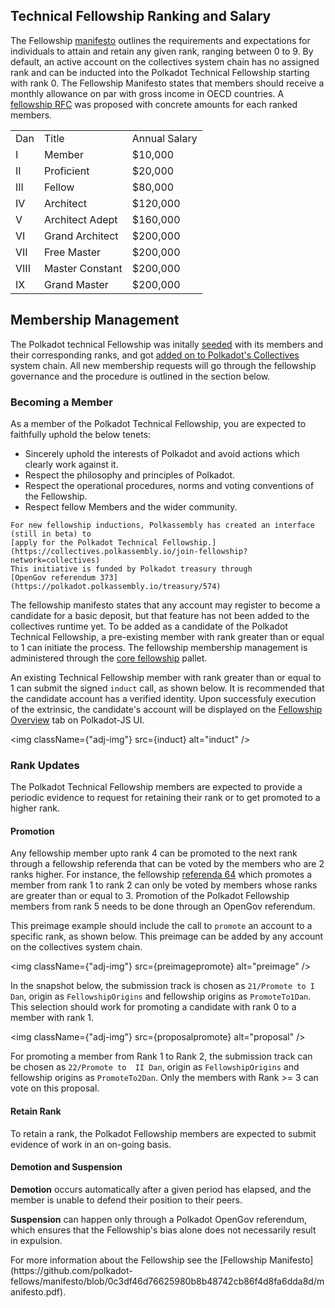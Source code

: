 
## Technical Fellowship Ranking and Salary

The Fellowship [manifesto](https://github.com/polkadot-fellows/manifesto) outlines the requirements
and expectations for individuals to attain and retain any given rank, ranging between 0 to 9. By
default, an active account on the collectives system chain has no assigned rank and can be inducted
into the Polkadot Technical Fellowship starting with rank 0. The Fellowship Manifesto states that
members should receive a monthly allowance on par with gross income in OECD countries. A
[fellowship RFC](https://github.com/polkadot-fellows/RFCs/pull/50) was proposed with concrete
amounts for each ranked members.

<table>
  <tr>
    <td>Dan</td>
    <td>Title</td>
    <td>Annual Salary</td>
  </tr>
  <tr>
    <td>I</td>
    <td>Member</td>
    <td>$10,000</td>
  </tr>
  <tr>
    <td>II</td>
    <td>Proficient</td>
    <td>$20,000</td>
  </tr>
  <tr>
    <td>III</td>
    <td>Fellow</td>
    <td>$80,000</td>
  </tr>
  <tr>
    <td>IV</td>
    <td>Architect</td>
    <td>$120,000</td>
  </tr>
  <tr>
    <td>V</td>
    <td>Architect Adept</td>
    <td>$160,000</td>
  </tr>
  <tr>
    <td>VI</td>
    <td>Grand Architect</td>
    <td>$200,000</td>
  </tr>
  <tr>
    <td>VII</td>
    <td>Free Master</td>
    <td>$200,000</td>
  </tr>
  <tr>
    <td>VIII</td>
    <td>Master Constant</td>
    <td>$200,000</td>
  </tr>
  <tr>
    <td>IX</td>
    <td>Grand Master</td>
    <td>$200,000</td>
  </tr>
</table>

## Membership Management

The Polkadot technical Fellowship was initally [seeded](https://github.com/polkadot-fellows/seeding)
with its members and their corresponding ranks, and got
[added on to Polkadot's Collectives](https://polkadot.polkassembly.io/motion/403) system chain. All
new membership requests will go through the fellowship governance and the procedure is outlined in
the section below.

### Becoming a Member

As a member of the Polkadot Technical Fellowship, you are expected to faithfully uphold the below
tenets:

- Sincerely uphold the interests of Polkadot and avoid actions which clearly work against it.
- Respect the philosophy and principles of Polkadot.
- Respect the operational procedures, norms and voting conventions of the Fellowship.
- Respect fellow Members and the wider community.

<div className="note">
  <p>

    For new fellowship inductions, Polkassembly has created an interface (still in beta) to
    [apply for the Polkadot Technical Fellowship.](https://collectives.polkassembly.io/join-fellowship?network=collectives)
    This initiative is funded by Polkadot treasury through
    [OpenGov referendum 373](https://polkadot.polkassembly.io/treasury/574)

  </p>
</div>

The fellowship manifesto states that any account may register to become a candidate for a basic
deposit, but that feature has not been added to the collectives runtime yet. To be added as a
candidate of the Polkadot Technical Fellowship, a pre-existing member with rank greater than or
equal to 1 can initiate the process. The fellowship membership management is administered through
the
[core fellowship](https://github.com/paritytech/polkadot-sdk/blob/master/substrate/frame/core-fellowship/src/lib.rs)
pallet.

An existing Technical Fellowship member with rank greater than or equal to 1 can submit the signed
`induct` call, as shown below. It is recommended that the candidate account has a verified identity.
Upon successfuly execution of the extrinsic, the candidate's account will be displayed on the
[Fellowship Overview](https://polkadot.js.org/apps/?rpc=wss%3A%2F%2Fpolkadot-collectives-rpc.polkadot.io#/fellowship)
tab on Polkadot-JS UI.

<img className={"adj-img"} src={induct} alt="induct" />

### Rank Updates

The Polkadot Technical Fellowship members are expected to provide a periodic evidence to request for
retaining their rank or to get promoted to a higher rank.

#### Promotion

Any fellowship member upto rank 4 can be
promoted to the next rank through a fellowship referenda that can be voted by the members who are 2
ranks higher. For instance, the fellowship
[referenda 64](https://collectives.subsquare.io/fellowship/referenda/64) which promotes a member
from rank 1 to rank 2 can only be voted by members whose ranks are greater than or equal to 3.
Promotion of the Polkadot Fellowship members from rank 5 needs to be done through an OpenGov
referendum.

This preimage example should include the call to `promote` an account to a specific rank, as shown
below. This preimage can be added by any account on the collectives system chain.

<img className={"adj-img"} src={preimagepromote} alt="preimage" />

In the snapshot below, the submission track is chosen as `21/Promote to I Dan`, origin as
`FellowshipOrigins` and fellowship origins as `PromoteTo1Dan`. This selection should work for
promoting a candidate with rank 0 to a member with rank 1.

<img className={"adj-img"} src={proposalpromote} alt="proposal" />

For promoting a member from Rank 1 to Rank 2, the submission track can be chosen as `22/Promote to  II Dan`, origin as
`FellowshipOrigins` and fellowship origins as `PromoteTo2Dan`. Only the members with Rank >= 3 can
vote on this proposal.

#### Retain Rank

To retain a rank, the Polkadot Fellowship members are expected to submit evidence of work in an
on-going basis.

#### Demotion and Suspension

**Demotion** occurs automatically after a given period has elapsed, and the member is unable to
defend their position to their peers.

**Suspension** can happen only through a Polkadot OpenGov referendum, which ensures that the
Fellowship's bias alone does not necessarily result in expulsion.

<div className="note">
  <p>
    For more information about the Fellowship see the [Fellowship
    Manifesto](https://github.com/polkadot-fellows/manifesto/blob/0c3df46d76625980b8b48742cb86f4d8fa6dda8d/manifesto.pdf).
  </p>
</div>
